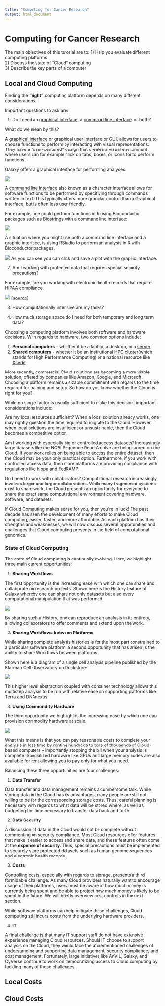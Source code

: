 ```yaml
---
title: "Computing for Cancer Research"
output: html_document
---
```


# Computing for Cancer Research

The main objectives of this tutorial are to:
1) Help you evaluate different computing platforms  
2) Discuss the state of “Cloud” computing  
3) Describe the key parts of a computer  


## Local and Cloud Computing

Finding the **"right"** computing platform depends on many different considerations.  

Important questions to ask are:  

1) Do I need an [graphical interface](https://www.omnisci.com/technical-glossary/graphical-user-interface), a [command line interface](https://searchwindowsserver.techtarget.com/definition/command-line-interface-CLI), or both?

What do we mean by this?

A [graphical interface](https://www.omnisci.com/technical-glossary/graphical-user-interface) or graphical user interface or GUI, allows for users to choose functions to perform by interacting with visual representations. They have a "user-centered" design that creates a visual environment where users can for example click on tabs, boxes, or icons for to perform functions.

Galaxy offers a graphical interface for performing analyses:

![](images/Galaxy.png)


A [command line interface](https://searchwindowsserver.techtarget.com/definition/command-line-interface-CLI) also known as a character interface allows for software functions to be performed by specifiying through commands written in text. This typically offers more granular control than a Graphical interface, but is often less user friendly.

For example, one could perform functions in R using Bioconductor packages such as [Biostrings](https://bioconductor.org/packages/release/bioc/html/Biostrings.html) with a command line interface:

![](images/Biostrings.png)


A situation where you might use both a command line interface and a graphic interface, is using RStudio to perform  an analysis in R with Bioconductor packages.

![](images/both.png)
As you can see you can click and save a plot with the graphic interface. 

2) Am I working with protected data that requires special security precautions?

For example, are you working with electronic health records that require HIPAA compliance.

![](images/HIPAA.jpg)
[[source](https://www.paubox.com/blog/what-is-hipaa/)]

3) How computationally intensive are my tasks? 


4) How much storage space do I need for both temporary and long term data?

Choosing a computing platform involves both software and hardware decisions.  With regards to hardware, two common options include:  

1) **Personal computers** - whether it be a laptop, a desktop, or a [server](https://techterms.com/definition/server)   
2) **Shared computers** - whether it be an institutional [HPC cluster](https://www.hpc.iastate.edu/guides/introduction-to-hpc-clusters/what-is-an-hpc-cluster)(which stands for High Performance Computing) or a national resource like [Xsede](https://www.xsede.org/)  

More recently, commercial Cloud solutions are becoming a more viable solution, offered by companies like Amazon, Google, and Microsoft.  Choosing a platform remains a sizable commitment with regards to the time required for training and setup.  So how do you know whether the Cloud is right for you?

While no single factor is usually sufficient to make this decision, important considerations include:

Are my local resources sufficient?  When a local solution already works, one may rightly question the time required to migrate to the Cloud.  However, when local solutions are insufficient or unsustainable, then the Cloud becomes a competitive option.

Am I working with especially big or controlled access datasets?  Increasingly large datasets like the NCBI Sequence Read Archive are being stored on the Cloud.  If your work relies on being able to access the entire dataset, then the Cloud may be your only practical option.  Furthermore, if you work with controlled access data, then more platforms are providing compliance with regulations like hippa and FedRAMP.

Do I need to work with collaborators?  Computational research increasingly involves larger and larger collaborations.  While many fragmented systems exist to share work, the Cloud presents an opportunity for everyone to share the exact same computational environment covering hardware, software, and datasets.

If Cloud Computing makes sense for you, then you’re in luck!  The past decade has seen the development of many efforts to make Cloud computing, easier, faster, and more affordable.  As each platform has their strengths and weaknesses, we will now discuss several opportunities and challenges that Cloud computing presents in the field of computational genomics.

### State of Cloud Computing

The state of Cloud computing is continually evolving.  Here, we highlight three main current opportunities:


1) **Sharing Workflows**  

The first opportunity is the increasing ease with which one can share and collaborate on research projects. Shown here is the History feature of Galaxy whereby one can share not only datasets but also every computational manipulation that was performed.

![](images/Galaxy_history.png)

By sharing such a History, one can reproduce an analysis in its entirety, allowing collaborators to offer comments and extend upon the work.

 

2) **Sharing Workflows between Platforms**

While sharing complete analysis histories is for the most part constrained to a particular software platform, a second opportunity that has arisen is the ability to share Workflows between platforms.

Shown here is a diagram of a single cell analysis pipeline published by the Klarman Cell Observatory on Dockstore:

![](images/workflow.png)

This higher level abstraction coupled with container technology allows this multistep analysis to be run with relative ease on supporting platforms like Terra and DNAnexus.


3) **Using Commondity Hardware**

The third opportunity we highlight is the increasing ease by which one can provision commodity hardware at scale.  

![](images/cloud_Services.png)


What this means is that you can pay reasonable costs to complete your analysis in less time by renting hundreds to tens of thousands of Cloud-based computers -- importantly stopping the bill when your analysis is complete.  Specialized hardware like GPUs and large memory nodes are also available for rent allowing you to pay only for what you need.

Balancing these three opportunities are four challenges:

1) **Data Transfer**  

Data transfer and data management remains a cumbersome task.  While storing data in the Cloud has its advantages, many people are still not willing to be for the corresponding storage costs.  Thus, careful planning is necessary with regards to what data will be stored where, as well as budgeting the time necessary to transfer data back and forth.

2) **Data Security**  

A discussion of data in the Cloud would not be complete without commenting on security compliance.  Most Cloud resources offer features that make it easier to access and share data, and these features often come at the **expense of security**. Thus, special precautions must be implemented to securely store protected datasets such as human genome sequences and electronic health records.

3) **Costs** 

Controlling costs, especially with regards to storage, presents a third formidable challenge.  As many Cloud providers naturally want to encourage usage of their platforms, users must be aware of how much money is currently being spent and be able to project how much money is likely to be spent in the future.  We will briefly overview cost controls in the next section.

While software platforms can help mitigate these challenges, Cloud computing still incurs costs from the underlying hardware providers. 

4) **IT**  

A final challenge is that many IT support staff do not have extensive experience managing Cloud resources.  Should IT choose to support analysis on the Cloud, they would face the aforementioned challenges of understanding and supporting data management, security compliance, and cost management.  Fortunately, large initiatives like AnVIL, Galaxy, and CyVerse continue to work on democratizing access to Cloud computing by tackling many of these challenges.  


## Local Costs

## Cloud Costs
